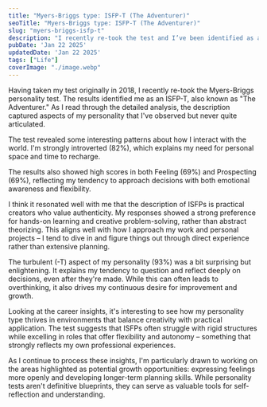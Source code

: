 ```yaml
---
title: "Myers-Briggs type: ISFP-T (The Adventurer)"
seoTitle: "Myers-Briggs type: ISFP-T (The Adventurer)"
slug: "myers-briggs-isfp-t"
description: "I recently re-took the test and I’ve been identified as a ISFP-T on the Myers-Briggs assessment."
pubDate: 'Jan 22 2025'
updatedDate: 'Jan 22 2025'
tags: ["Life"]
coverImage: "./image.webp"
---
```


Having taken my test originally in 2018, I recently re-took the Myers-Briggs personality test. The results identified me as an ISFP-T, also known as "The Adventurer." As I read through the detailed analysis, the description captured aspects of my personality that I've observed but never quite articulated.

The test revealed some interesting patterns about how I interact with the world. I'm strongly introverted (82%), which explains my need for personal space and time to recharge. 

<R2Image imageKey="assets/myers-briggs-isfp-t-1831638e-cd98-8019-82cd-c87e27b88d4a.png" alt="" />

The results also showed high scores in both Feeling (69%) and Prospecting (69%), reflecting my tendency to approach decisions with both emotional awareness and flexibility.

<R2Image imageKey="assets/myers-briggs-isfp-t-1831638e-cd98-808b-a2ce-d8cb1adf782f.png" alt="image.png" />

<R2Image imageKey="assets/myers-briggs-isfp-t-1831638e-cd98-8046-bf0a-e1c086c55592.png" alt="image.png" />

I think it resonated well with me that the description of ISFPs is practical creators who value authenticity. My responses showed a strong preference for hands-on learning and creative problem-solving, rather than abstract theorizing. This aligns well with how I approach my work and personal projects – I tend to dive in and figure things out through direct experience rather than extensive planning.

The turbulent (-T) aspect of my personality (93%) was a bit surprising but enlightening. It explains my tendency to question and reflect deeply on decisions, even after they're made. While this can often leads to overthinking, it also drives my continuous desire for improvement and growth.

<R2Image imageKey="assets/myers-briggs-isfp-t-1831638e-cd98-80b6-88a2-de099ec718b4.png" alt="image.png" />

Looking at the career insights, it's interesting to see how my personality type thrives in environments that balance creativity with practical application. The test suggests that ISFPs often struggle with rigid structures while excelling in roles that offer flexibility and autonomy – something that strongly reflects my own professional experiences.

As I continue to process these insights, I'm particularly drawn to working on the areas highlighted as potential growth opportunities: expressing feelings more openly and developing longer-term planning skills. While personality tests aren't definitive blueprints, they can serve as valuable tools for self-reflection and understanding.
